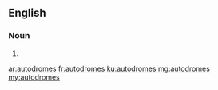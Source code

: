 ==English==

===Noun===
{{head|en|noun plural form}}

# {{plural of|autodrome|lang=en}}

[[ar:autodromes]]
[[fr:autodromes]]
[[ku:autodromes]]
[[mg:autodromes]]
[[my:autodromes]]
